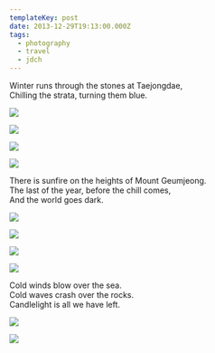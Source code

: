 ```yaml
---
templateKey: post
date: 2013-12-29T19:13:00.000Z
tags:
  - photography
  - travel
  - jdch
---
```

Winter runs through the stones at Taejongdae,<br/>
Chilling the strata, turning them blue.

![](../../assets/photos/20131226-IMG_2009.jpg)

![](../../assets/photos/20131226-IMG_2001.jpg)

![](../../assets/photos/20131226-IMG_2033.jpg)

![](../../assets/photos/20131226-IMG_1977.jpg)

There is sunfire on the heights of Mount Geumjeong.<br/>
The last of the year, before the chill comes,<br/>
And the world goes dark.

![](../../assets/photos/20131228-IMG_2132.jpg)

![](../../assets/photos/20131228-IMG_2137.jpg)

![](../../assets/photos/20131228-IMG_2149.jpg)

![](../../assets/photos/20131228-IMG_2186.jpg)

Cold winds blow over the sea.<br/>
Cold waves crash over the rocks.<br/>
Candlelight is all we have left.

![](../../assets/photos/20131229-IMG_2281.jpg)

![](../../assets/photos/20131229-IMG_2271.jpg)